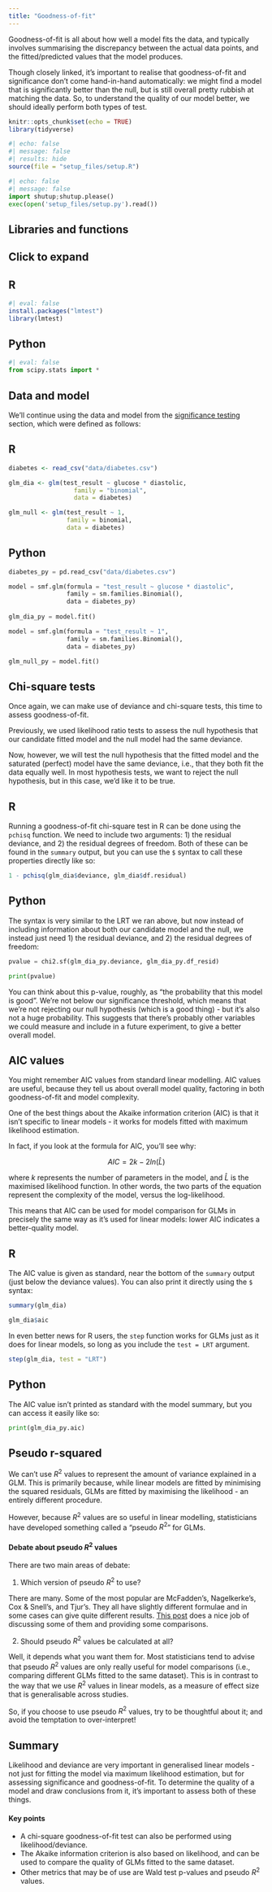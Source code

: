 ```yaml
---
title: "Goodness-of-fit"
---
```


Goodness-of-fit is all about how well a model fits the data, and typically involves summarising the discrepancy between the actual data points, and the fitted/predicted values that the model produces.

Though closely linked, it's important to realise that goodness-of-fit and significance don't come hand-in-hand automatically: we might find a model that is significantly better than the null, but is still overall pretty rubbish at matching the data. So, to understand the quality of our model better, we should ideally perform both types of test. 

```r
knitr::opts_chunk$set(echo = TRUE)
library(tidyverse)
```

```r
#| echo: false
#| message: false
#| results: hide
source(file = "setup_files/setup.R")
```

```python
#| echo: false
#| message: false
import shutup;shutup.please()
exec(open('setup_files/setup.py').read())
```


## Libraries and functions

::: {.callout-note collapse="true"}
## Click to expand

::: {.panel-tabset group="language"}
## R
```r
#| eval: false
install.packages("lmtest")
library(lmtest)
```
## Python
```python
#| eval: false
from scipy.stats import *
```
:::

:::

## Data and model

We'll continue using the data and model from the [significance testing](significance-testing.qmd) section, which were defined as follows:

::: {.panel-tabset group="language"}
## R

```r
diabetes <- read_csv("data/diabetes.csv")
```

```r
glm_dia <- glm(test_result ~ glucose * diastolic,
                  family = "binomial",
                  data = diabetes)

glm_null <- glm(test_result ~ 1, 
                family = binomial, 
                data = diabetes)
```

## Python

```python
diabetes_py = pd.read_csv("data/diabetes.csv")
```

```python
model = smf.glm(formula = "test_result ~ glucose * diastolic", 
                family = sm.families.Binomial(), 
                data = diabetes_py)
                
glm_dia_py = model.fit()

model = smf.glm(formula = "test_result ~ 1",
                family = sm.families.Binomial(),
                data = diabetes_py)

glm_null_py = model.fit()
```
:::

## Chi-square tests

Once again, we can make use of deviance and chi-square tests, this time to assess goodness-of-fit.

Previously, we used likelihood ratio tests to assess the null hypothesis that our candidate fitted model and the null model had the same deviance.

Now, however, we will test the null hypothesis that the fitted model and the saturated (perfect) model have the same deviance, i.e., that they both fit the data equally well. In most hypothesis tests, we want to reject the null hypothesis, but in this case, we'd like it to be true.

::: {.panel-tabset group="language"}
## R

Running a goodness-of-fit chi-square test in R can be done using the `pchisq` function. We need to include two arguments: 1) the residual deviance, and 2) the residual degrees of freedom. Both of these can be found in the `summary` output, but you can use the `$` syntax to call these properties directly like so:

```r
1 - pchisq(glm_dia$deviance, glm_dia$df.residual)
```

## Python

The syntax is very similar to the LRT we ran above, but now instead of including information about both our candidate model and the null, we instead just need 1) the residual deviance, and 2) the residual degrees of freedom:

```python
pvalue = chi2.sf(glm_dia_py.deviance, glm_dia_py.df_resid)

print(pvalue)
```
:::

You can think about this p-value, roughly, as "the probability that this model is good". We're not below our significance threshold, which means that we're not rejecting our null hypothesis (which is a good thing) - but it's also not a huge probability. This suggests that there's probably other variables we could measure and include in a future experiment, to give a better overall model.

## AIC values

You might remember AIC values from standard linear modelling. AIC values are useful, because they tell us about overall model quality, factoring in both goodness-of-fit and model complexity.

One of the best things about the Akaike information criterion (AIC) is that it isn't specific to linear models - it works for models fitted with maximum likelihood estimation.

In fact, if you look at the formula for AIC, you'll see why:

$$
AIC = 2k - 2ln(\hat{L})
$$

where $k$ represents the number of parameters in the model, and $\hat{L}$ is the maximised likelihood function. In other words, the two parts of the equation represent the complexity of the model, versus the log-likelihood.

This means that AIC can be used for model comparison for GLMs in precisely the same way as it's used for linear models: lower AIC indicates a better-quality model.

::: {.panel-tabset group="language"}
## R

The AIC value is given as standard, near the bottom of the `summary` output (just below the deviance values). You can also print it directly using the `$` syntax:

```r
summary(glm_dia)

glm_dia$aic
```

In even better news for R users, the `step` function works for GLMs just as it does for linear models, so long as you include the `test = LRT` argument.

```r
step(glm_dia, test = "LRT")
```

## Python

The AIC value isn't printed as standard with the model summary, but you can access it easily like so:

```python
print(glm_dia_py.aic)
```
:::

## Pseudo r-squared

We can't use $R^2$ values to represent the amount of variance explained in a GLM. This is primarily because, while linear models are fitted by minimising the squared residuals, GLMs are fitted by maximising the likelihood - an entirely different procedure.

However, because $R^2$ values are so useful in linear modelling, statisticians have developed something called a "pseudo $R^2$" for GLMs.

::: {.callout-note}
#### Debate about pseudo $R^2$ values

There are two main areas of debate:

1. Which version of pseudo $R^2$ to use? 

There are many. Some of the most popular are McFadden's, Nagelkerke's, Cox & Snell's, and Tjur's. They all have slightly different formulae and in some cases can give quite different results. [This post](https://stats.oarc.ucla.edu/other/mult-pkg/faq/general/faq-what-are-pseudo-r-squareds/) does a nice job of discussing some of them and providing some comparisons.

2. Should pseudo $R^2$ values be calculated at all? 

Well, it depends what you want them for. Most statisticians tend to advise that pseudo $R^2$ values are only really useful for model comparisons (i.e., comparing different GLMs fitted to the same dataset). This is in contrast to the way that we use $R^2$ values in linear models, as a measure of effect size that is generalisable across studies.

So, if you choose to use pseudo $R^2$ values, try to be thoughtful about it; and avoid the temptation to over-interpret! 
:::

## Summary

Likelihood and deviance are very important in generalised linear models - not just for fitting the model via maximum likelihood estimation, but for assessing significance and goodness-of-fit. To determine the quality of a model and draw conclusions from it, it's important to assess both of these things.

::: {.callout-tip}
#### Key points
- A chi-square goodness-of-fit test can also be performed using likelihood/deviance.
- The Akaike information criterion is also based on likelihood, and can be used to compare the quality of GLMs fitted to the same dataset.
- Other metrics that may be of use are Wald test p-values and pseudo $R^2$ values.
:::
